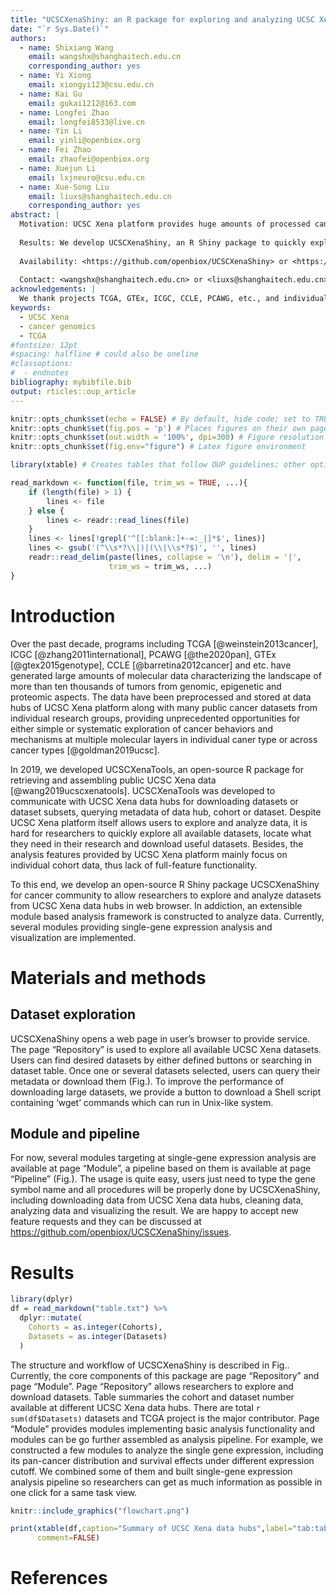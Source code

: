 ```yaml
---
title: "UCSCXenaShiny: an R package for exploring and analyzing UCSC Xena public datasets in web browser"
date: "`r Sys.Date()`"
authors:
  - name: Shixiang Wang
    email: wangshx@shanghaitech.edu.cn
    corresponding_author: yes
  - name: Yi Xiong
    email: xiongyi123@csu.edu.cn
  - name: Kai Gu
    email: gukai1212@163.com
  - name: Longfei Zhao
    email: longfei8533@live.cn
  - name: Yin Li
    email: yinli@openbiox.org
  - name: Fei Zhao
    email: zhaofei@openbiox.org
  - name: Xuejun Li
    email: lxjneuro@csu.edu.cn
  - name: Xue-Song Liu
    email: liuxs@shanghaitech.edu.cn
    corresponding_author: yes
abstract: |
  Motivation: UCSC Xena platform provides huge amounts of processed cancer omics data from big public projects like TCGA or individual reserach groups for enabling unprecedented research opportunities. In 2019, we developed UCSCXenaTools, an R package for retrieval of UCSC Xena data. However, an easier dataset exploration and analysis tool is still lack, especially for researchers without programming experience.
  
  Results: We develop UCSCXenaShiny, an R Shiny package to quickly explore, download all datasets from UCSC Xena data hubs. In addiction, a module based analysis framework is constructed to analyze and visualize data.
  
  Availability: <https://github.com/openbiox/UCSCXenaShiny> or <https://cran.r-project.org/package=UCSCXenaShiny>. 
  
  Contact: <wangshx@shanghaitech.edu.cn> or <liuxs@shanghaitech.edu.cn>.
acknowledgements: |
  We thank projects TCGA, GTEx, ICGC, CCLE, PCAWG, etc., and individual research groups for making cancer genomics data public. We thank UCSC Xena platform for providing data processing, integration and download.
keywords:
  - UCSC Xena
  - cancer genomics
  - TCGA
#fontsize: 12pt
#spacing: halfline # could also be oneline
#classoptions:
#  - endnotes
bibliography: mybibfile.bib
output: rticles::oup_article
---
```


```r
knitr::opts_chunk$set(echo = FALSE) # By default, hide code; set to TRUE to see code
knitr::opts_chunk$set(fig.pos = 'p') # Places figures on their own pages
knitr::opts_chunk$set(out.width = '100%', dpi=300) # Figure resolution and size
knitr::opts_chunk$set(fig.env="figure") # Latex figure environment

library(xtable) # Creates tables that follow OUP guidelines; other options, such as kable, may also be workable

read_markdown <- function(file, trim_ws = TRUE, ...){
    if (length(file) > 1) {
        lines <- file
    } else {
        lines <- readr::read_lines(file)
    }
    lines <- lines[!grepl('^[[:blank:]+-=:_|]*$', lines)]
    lines <- gsub('(^\\s*?\\|)|(\\|\\s*?$)', '', lines)
    readr::read_delim(paste(lines, collapse = '\n'), delim = '|', 
                      trim_ws = trim_ws, ...)
}
```

# Introduction

Over the past decade, programs including TCGA [@weinstein2013cancer], ICGC [@zhang2011international], PCAWG [@the2020pan], GTEx [@gtex2015genotype], CCLE [@barretina2012cancer] and etc. have generated large amounts of molecular data characterizing the landscape of more than ten thousands of tumors from genomic, epigenetic and proteomic aspects. The data have been preprocessed and stored at data hubs of UCSC Xena platform along with many public cancer datasets from individual research groups, providing unprecedented opportunities for either simple or systematic exploration of cancer behaviors and mechanisms at multiple molecular layers in individual caner type or across cancer types [@goldman2019ucsc].

In 2019, we developed UCSCXenaTools, an open-source R package for retrieving and assembling public UCSC Xena data [@wang2019ucscxenatools]. UCSCXenaTools was developed to communicate with UCSC Xena data hubs for downloading datasets or dataset subsets, querying metadata of data hub, cohort or dataset. Despite UCSC Xena platform itself allows users to explore and analyze data, it is hard for researchers to quickly explore all available datasets, locate what they need in their research and download useful datasets. Besides, the analysis features provided by UCSC Xena platform mainly focus on individual cohort data, thus lack of full-feature functionality.

To this end, we develop an open-source R Shiny package UCSCXenaShiny for cancer community to allow researchers to explore and analyze datasets from UCSC Xena data hubs in web browser. In addiction, an extensible module based analysis framework is constructed to analyze data. Currently, several modules providing single-gene expression analysis and visualization are implemented.

# Materials and methods

## Dataset exploration

UCSCXenaShiny opens a web page in user's browser to provide service. The page "Repository" is used to explore all available UCSC Xena datasets. Users can find desired datasets by either defined buttons or searching in dataset table. Once one or several datasets selected, users can query their metadata or download them (Fig.\ref{fig:fig1}). To improve the performance of downloading large datasets, we provide a button to download a Shell script containing 'wget' commands which can run in Unix-like system.

## Module and pipeline

For now, several modules targeting at single-gene expression analysis are available at page "Module", a pipeline based on them is available at page "Pipeline" (Fig.\ref{fig:fig1}). The usage is quite easy, users just need to type the gene symbol name and all procedures will be properly done by UCSCXenaShiny, including downloading data from UCSC Xena data hubs, cleaning data, analyzing data and visualizing the result. We are happy to accept new feature requests and they can be discussed at <https://github.com/openbiox/UCSCXenaShiny/issues>.

# Results

```r
library(dplyr)
df = read_markdown("table.txt") %>% 
  dplyr::mutate(
    Cohorts = as.integer(Cohorts),
    Datasets = as.integer(Datasets)
  )
```

The structure and workflow of UCSCXenaShiny is described in Fig.\ref{fig:fig1}. Currently, the core components of this package are page "Repository" and page "Module". Page "Repository" allows researchers to explore and download datasets. Table \ref{tab:tab1} summaries the cohort and dataset number available at different UCSC Xena data hubs. There are total `r sum(df$Datasets)` datasets and TCGA project is the major contributor. Page "Module" provides modules implementing basic analysis functionality and modules can be go further assembled as analysis pipeline. For example, we constructed a few modules to analyze the single gene expression, including its pan-cancer distribution and survival effects under different expression cutoff. We combined some of them and built single-gene expression analysis pipeline so researchers can get as much information as possible in one click for a same task view.

```r
knitr::include_graphics("flowchart.png")
```




```r
print(xtable(df,caption="Summary of UCSC Xena data hubs",label="tab:tab1"),
      comment=FALSE)
```

# References
